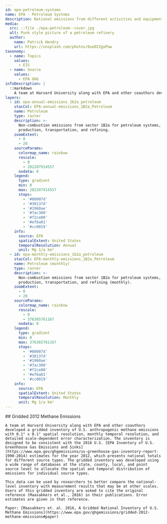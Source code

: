 ```yaml
---
id: epa-petroleum-systems
name: EPA - Petroleum Systems
description: National emissions from different activities and equipment related to petroleum production, refining, and transport
media:
  src: ::file ./epa-petroleum--cover.jpg
  alt: Punk style picture of a petroleum refinery
  author:
    name: Patrick Hendry
    url: https://unsplash.com/photos/6xeDIZgoPaw
taxonomy:
  - name: Topics
    values:
      - EIS
  - name: Source
    values:
      - EPA GHG
infoDescription: |
  ::markdown
    A team at Harvard University along with EPA and other coauthors developed a gridded inventory of U.S. anthropogenic methane emissions with 0.1° x 0.1° spatial resolution, monthly temporal resolution, and detailed scale-dependent error characterization. The inventory is designed to be consistent with the 2016 U.S. [EPA Inventory of U.S. Greenhouse Gas Emissions and Sinks](https://www.epa.gov/ghgemissions/us-greenhouse-gas-inventory-report-1990-2014) estimates for the year 2012, which presents national totals for different source types. The gridded inventory was developed using a wide range of databases at the state, county, local, and point source level to allocate the spatial and temporal distribution of emissions for individual source types.
layers:
  - id: epa-annual-emissions_1b2a_petroleum
    stacCol: EPA-annual-emissions_1B2a_Petroleum
    name: Petroleum
    type: raster
    description: >-
      Non-combustion emissions from sector 1B2a for petroleum systems, including
      production, transportation, and refining.
    zoomExtent:
      - 0
      - 20
    sourceParams:
      colormap_name: rainbow
      rescale:
        - 0
        - 282207914557
      nodata: 0
    legend:
      type: gradient
      min: 0
      max: 282207914557
      stops:
        - '#60007d'
        - '#30137d'
        - '#1960ae'
        - '#7ac300'
        - '#f2ce00'
        - '#ef6a01'
        - '#cc0019'
    info:
      source: EPA
      spatialExtent: United States
      temporalResolution: Annual
      unit: Mg 1/a km²
  - id: epa-monthly-emissions_1b2a_petroleum
    stacCol: EPA-monthly-emissions_1B2a_Petroleum
    name: Petroleum (monthly)
    type: raster
    description: >-
      Non-combustion emissions from sector 1B2a for petroleum systems, including
      production, transportation, and refining (monthly).
    zoomExtent:
      - 0
      - 20
    sourceParams:
      colormap_name: rainbow
      rescale:
        - 0
        - 376365761167
      nodata: 0
    legend:
      type: gradient
      min: 0
      max: 376365761167
      stops:
        - '#60007d'
        - '#30137d'
        - '#1960ae'
        - '#7ac300'
        - '#f2ce00'
        - '#ef6a01'
        - '#cc0019'
    info:
      source: EPA
      spatialExtent: United States
      temporalResolution: Monthly
      unit: Mg 1/a km²
---
```


<Block>
  <Prose>
    ## Gridded 2012 Methane Emissions

    A team at Harvard University along with EPA and other coauthors developed a gridded inventory of U.S. anthropogenic methane emissions with 0.1° x 0.1° spatial resolution, monthly temporal resolution, and detailed scale-dependent error characterization. The inventory is designed to be consistent with the 2016 U.S. [EPA Inventory of U.S. Greenhouse Gas Emissions and Sinks](https://www.epa.gov/ghgemissions/us-greenhouse-gas-inventory-report-1990-2014) estimates for the year 2012, which presents national totals for different source types. The gridded inventory was developed using a wide range of databases at the state, county, local, and point source level to allocate the spatial and temporal distribution of emissions for individual source types.

    This data can be used by researchers to better compare the national-level inventory with measurement results that may be at other scales. Users of this gridded inventory are asked to cite the original reference (Maasakkers et al., 2016) in their publications. Error estimates are given in that reference.

    Paper: [Maasakkers et. al. 2016, A Gridded National Inventory of U.S. Methane Emissions](https://www.epa.gov/ghgemissions/gridded-2012-methane-emissions#paper)

  </Prose>
</Block>
